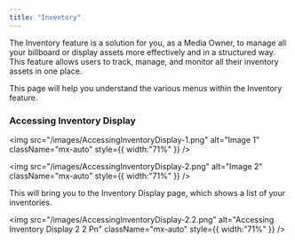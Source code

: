 ```yaml
---
title: "Inventory"
---
```


The Inventory feature is a solution for you, as a Media Owner, to manage all your billboard or display assets more effectively and in a structured way. This feature allows users to track, manage, and monitor all their inventory assets in one place.

This page will help you understand the various menus within the Inventory feature.

### Accessing Inventory Display

<img
  src="/images/AccessingInventoryDisplay-1.png"
  alt="Image 1"
  className="mx-auto"
  style={{ width:"71%" }}
/>

<p class="text-py-2" />

<img
  src="/images/AccessingInventoryDisplay-2.png"
  alt="Image 2"
  className="mx-auto"
  style={{ width:"71%" }}
/>

<p class="text-sm">
 This will bring you to the Inventory Display page, which shows a list of your inventories. </p>

<img
  src="/images/AccessingInventoryDisplay-2.2.png"
  alt="Accessing Inventory Display 2 2 Pn"
  className="mx-auto"
  style={{ width:"71%" }}
/>